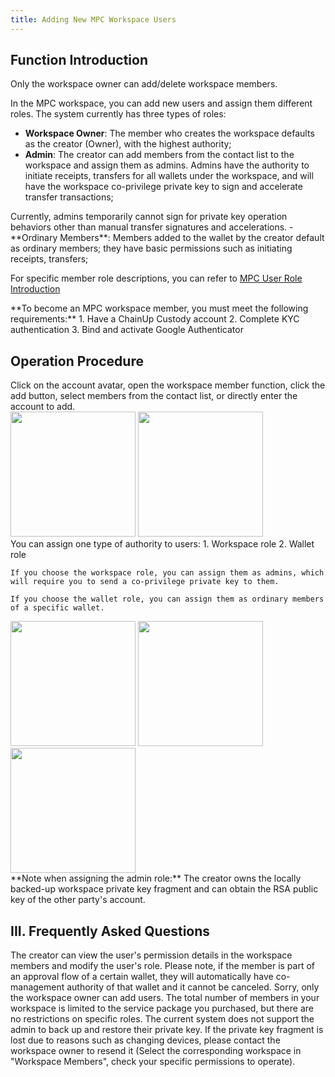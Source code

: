 ```yaml
---
title: Adding New MPC Workspace Users
---
```


## Function Introduction

<Note>
Only the workspace owner can add/delete workspace members.
</Note>

In the MPC workspace, you can add new users and assign them different roles. The system currently has three types of roles:
- **Workspace Owner**: The member who creates the workspace defaults as the creator (Owner), with the highest authority;
- **Admin**: The creator can add members from the contact list to the workspace and assign them as admins. Admins have the authority to initiate receipts, transfers for all wallets under the workspace, and will have the workspace co-privilege private key to sign and accelerate transfer transactions;
<Tip> 
Currently, admins temporarily cannot sign for private key operation behaviors other than manual transfer signatures and accelerations.
</Tip>
- **Ordinary Members**: Members added to the wallet by the creator default as ordinary members; they have basic permissions such as initiating receipts, transfers;

For specific member role descriptions, you can refer to [MPC User Role Introduction](/help-center/manage-mpc/user-setting/user-role)

<Tip>
**To become an MPC workspace member, you must meet the following requirements:**
1. Have a ChainUp Custody account
2. Complete KYC authentication
3. Bind and activate Google Authenticator
</Tip>

## Operation Procedure

<Steps>
<Step title="Adding Workspace Members">
   Click on the account avatar, open the workspace member function, click the add button, select members from the contact list, or directly enter the account to add.
</Step>

<div className="w-full flex items-center justify-center">
    <CardGroup cols={2}>
        <img src="/images/user-guide/account.png" width="200"/>
        <img src="/images/user-guide/userlist.jpg" width="200"/>
    </CardGroup>
</div>

<Step title="Assigning Roles to New Members">
    You can assign one type of authority to users: 1. Workspace role 2. Wallet role
    
    If you choose the workspace role, you can assign them as admins, which will require you to send a co-privilege private key to them.

    If you choose the wallet role, you can assign them as ordinary members of a specific wallet.
  

<div className="w-full flex items-center justify-center">
    <CardGroup cols={3}>
        <img src="/images/user-guide/choseright.jpg" width="200"/>
        <img src="/images/user-guide/userdetail.jpg" width="200"/>
        <img src="/images/user-guide/userright.jpg" width="200"/>
    </CardGroup>
</div>


<Tip>
**Note when assigning the admin role:**
The creator owns the locally backed-up workspace private key fragment and can obtain the RSA public key of the other party's account.
</Tip>

</Step>
</Steps>


## III. Frequently Asked Questions

<Accordion title="How can I change a user's role?">
The creator can view the user's permission details in the workspace members and modify the user's role. Please note, if the member is part of an approval flow of a certain wallet, they will automatically have co-management authority of that wallet and it cannot be canceled.
</Accordion>

<Accordion title="Can I add users if I am not the workspace owner?">
Sorry, only the workspace owner can add users.
</Accordion>

<Accordion title="Are there any role restrictions in the workspace?">
The total number of members in your workspace is limited to the service package you purchased, but there are no restrictions on specific roles.
</Accordion>

<Accordion title="How does a admin manage their private key?">
The current system does not support the admin to back up and restore their private key. If the private key fragment is lost due to reasons such as changing devices, please contact the workspace owner to resend it (Select the corresponding workspace in "Workspace Members", check your specific permissions to operate).
</Accordion>

